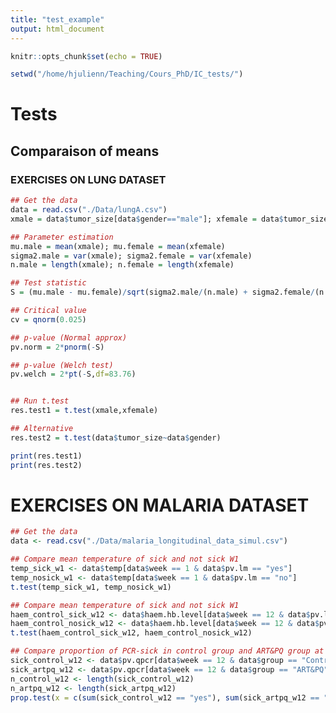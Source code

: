 ```yaml
---
title: "test_example"
output: html_document
---
```


```r
knitr::opts_chunk$set(echo = TRUE)
```
```R
setwd("/home/hjulienn/Teaching/Cours_PhD/IC_tests/")
```

# Tests
##       Comparaison of means
### EXERCISES ON LUNG DATASET

```R
## Get the data
data = read.csv("./Data/lungA.csv")
xmale = data$tumor_size[data$gender=="male"]; xfemale = data$tumor_size[data$gender=="female"]

## Parameter estimation
mu.male = mean(xmale); mu.female = mean(xfemale)
sigma2.male = var(xmale); sigma2.female = var(xfemale)
n.male = length(xmale); n.female = length(xfemale)

## Test statistic
S = (mu.male - mu.female)/sqrt(sigma2.male/(n.male) + sigma2.female/(n.female))

## Critical value
cv = qnorm(0.025)

## p-value (Normal approx)
pv.norm = 2*pnorm(-S)

## p-value (Welch test)
pv.welch = 2*pt(-S,df=83.76)


## Run t.test
res.test1 = t.test(xmale,xfemale)

## Alternative 
res.test2 = t.test(data$tumor_size~data$gender)

print(res.test1)
print(res.test2)
```



# EXERCISES ON MALARIA DATASET

```R
## Get the data
data <- read.csv("./Data/malaria_longitudinal_data_simul.csv")

## Compare mean temperature of sick and not sick W1
temp_sick_w1 <- data$temp[data$week == 1 & data$pv.lm == "yes"]
temp_nosick_w1 <- data$temp[data$week == 1 & data$pv.lm == "no"]
t.test(temp_sick_w1, temp_nosick_w1)

## Compare mean temperature of sick and not sick W1
haem_control_sick_w12 <- data$haem.hb.level[data$week == 12 & data$pv.lm == "yes" & data$group == "Control"]
haem_control_nosick_w12 <- data$haem.hb.level[data$week == 12 & data$pv.lm == "no" & data$group == "Control"]
t.test(haem_control_sick_w12, haem_control_nosick_w12)

## Compare proportion of PCR-sick in control group and ART&PQ group at week 12
sick_control_w12 <- data$pv.qpcr[data$week == 12 & data$group == "Control"]
sick_artpq_w12 <- data$pv.qpcr[data$week == 12 & data$group == "ART&PQ"]
n_control_w12 <- length(sick_control_w12)
n_artpq_w12 <- length(sick_artpq_w12)
prop.test(x = c(sum(sick_control_w12 == "yes"), sum(sick_artpq_w12 == "yes", na.rm = TRUE)), n = c(n_control_w12, n_artpq_w12))
```
